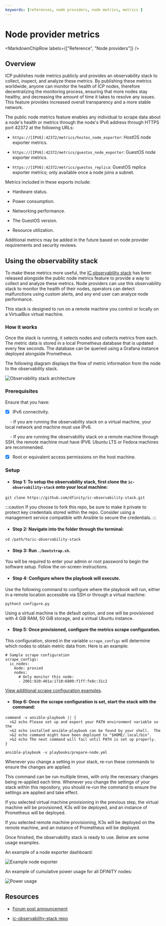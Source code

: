 ```yaml
---
keywords: [references, node providers, node metrics, metrics ]
---
```



# Node provider metrics

<MarkdownChipRow labels={["Reference", "Node providers"]} />

## Overview

ICP publishes node metrics publicly and provides an observability stack to collect, inspect, and analyze these metrics. By publishing these metrics worldwide, anyone can monitor the health of ICP nodes, therefore decentralizing the monitoring process, ensuring that more nodes stay healthy, and decreasing the amount of time it takes to resolve any issues. This feature provides increased overall transparency and a more stable network.

The public node metrics feature enables any individual to scrape data about a node's health or metrics through the node's IPv6 address through HTTPS port 42372 at the following URLs:

- `https://[IPV6]:42372/metrics/hostos_node_exporter`: HostOS node exporter metrics.

- `https://[IPV6]:42372/metrics/guestos_node_exporter`: GuestOS node exporter metrics.

- `https://[IPV6]:42372/metrics/guestos_replica`: GuestOS replica exporter metrics; only available once a node joins a subnet.

Metrics included in these exports include:

- Hardware status.

- Power consumption.

- Networking performance.

- The GuestOS version.

- Resource utilization.

Additional metrics may be added in the future based on node provider requirements and security reviews.

## Using the observability stack

To make these metrics more useful, the [IC observability stack](https://github.com/dfinity/ic-observability-stack) has been released alongside the public node metrics feature to provide a way to collect and analyze these metrics. Node providers can use this observability stack to monitor the health of their nodes, operators can detect malfunctions using custom alerts, and any end user can analyze node performance.

This stack is designed to run on a remote machine you control or locally on a VirtualBox virtual machine.

### How it works

Once the stack is running, it selects nodes and collects metrics from each. The metric data is stored in a local Prometheus database that is updated every few seconds. The database can be queried using a Grafana instance deployed alongside Prometheus.

The following diagram displays the flow of metric information from the node to the observability stack.

![Observability stack architecture](../_attachments/architecture.png)

### Prerequisites

Ensure that you have:

- [x] IPv6 connectivity.

    - If you are running the observability stack on a virtual machine, your local network and machine must use IPv6.

    - If you are running the observability stack on a remote machine through SSH, the remote machine must have IPV6. Ubuntu LTS or Fedora machines are recommended.

- [x] Root or equivalent access permissions on the host machine.

### Setup

- #### Step 1: To setup the observability stack, first clone the `ic-observability-stack` onto your local machine:

```
git clone https://github.com/dfinity/ic-observability-stack.git
```

:::caution
If you choose to fork this repo, be sure to make it private to protect key credentials stored within the repo. Consider using a management service compatible with Ansible to secure the credentials.
:::


- #### Step 2: Navigate into the folder through the terminal:

```
cd /path/to/ic-observability-stack
```

- #### Step 3: Run `./bootstrap.sh`.

You will be required to enter your admin or root password to begin the software setup. Follow the on-screen instructions.

- #### Step 4: Configure where the playbook will execute.

Use the following command to configure where the playbook will run, either in a remote location accessible via SSH or through a virtual machine:

```
python3 configure.py
```

Using a virtual machine is the default option, and one will be provisioned with 4 GiB RAM, 50 GiB storage, and a virtual Ubuntu instance.

- #### Step 5: Once provisioned, configure the metrics scrape configuration.

This configuration, stored in the variable `scrape_configs` will determine which nodes to obtain metric data from. Here is an example:

```
# Sample scrape configuration
scrape_configs:
  ic_nodes:
    mode: proxied
    nodes:
      # Only monitor this node:
      - 2001:920:401a:1710:6800:f1ff:fe8c:31c2
```

[View additional scrape configuration examples](https://github.com/dfinity/ic-observability-stack/blob/master/doc/scrape-configs.md).

- #### Step 6: Once the scrape configuration is set, start the stack with the command:

```
command -v ansible-playbook || {
  >&2 echo Please set up and export your PATH environment variable so the
  >&2 echo installed ansible-playbook can be found by your shell.  The
  >&2 echo command might have been deployed to "$HOME/.local/bin".
  >&2 echo The next command will fail until PATH is set up properly.
}

ansible-playbook -v playbooks/prepare-node.yml
```

Whenever you change a setting in your stack, re-run these commands to ensure the changes are applied.

This command can be run multiple times, with only the necessary changes being re-applied each time. Whenever you change the settings of your stack within this repository, you should re-run the command to ensure the settings are applied and take effect.

If you selected virtual machine provisioning in the previous step, the virtual machine will be provisioned, K3s will be deployed, and an instance of Prometheus will be deployed.

If you selected remote machine provisioning, K3s will be deployed on the remote machine, and an instance of Prometheus will be deployed.

Once finished, the observability stack is ready to use. Below are some usage examples.

An example of a node exporter dashboard:

![Example node exporter](../_attachments/node_exporter.jpg)

An example of cumulative power usage for all DFINITY nodes:

![Power usage](../_attachments/overall_power.jpg)


## Resources

- [Forum post announcement](https://forum.dfinity.org/t/public-internet-computer-ic-node-metrics-available-now/32961)

- [ic-observability-stack repo](https://github.com/dfinity/ic-observability-stack/tree/master)